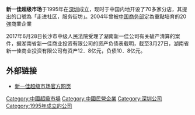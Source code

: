 {{Unreferenced|time=2021-03-04T01:46:16+00:00}}
'''新一佳超级市场'''于1995年在[[深圳|深圳]]成立，现时于中国内地开设了70多家分店，其提出的口號為「走进社区，服务街坊」。2004年曾被[[中国商务部|中国商务部]]定為重點培育的20強商業企業

2017年6月28日长沙市中级人民法院受理了湖南新一佳公司有关破产清算的案件，据湖南省新一佳商业投资有限公司的资产负债表载明，截至3月27日，湖南省新一佳商业投资有限公司有资产12．8亿元，负债10．8亿元。

==外部链接==
*[http://www.abest-xyj.com/ 新一佳超级市场官方网页] {{Wayback|url=http://www.abest-xyj.com/ |date=20060208020755 }}

{{china-company-stub}}
{{中国大陆超级市场}}
[[Category:中國超級市場|Category:中國超級市場]]
[[Category:中國民營企業|Category:中國民營企業]]
[[Category:深圳公司|Category:深圳公司]]
[[Category:1995年成立的公司|Category:1995年成立的公司]]
